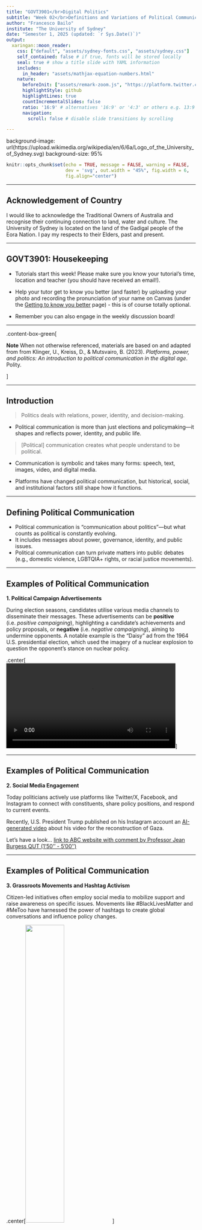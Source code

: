 ```yaml
---
title: "GOVT3901</br>Digital Politics"
subtitle: "Week 02</br>Definitions and Variations of Political Communication"
author: "Francesco Bailo"
institute: "The University of Sydney"
date: "Semester 1, 2025 (updated: `r Sys.Date()`)"
output:
  xaringan::moon_reader:
    css: ["default", "assets/sydney-fonts.css", "assets/sydney.css"]
    self_contained: false # if true, fonts will be stored locally
    seal: true # show a title slide with YAML information
    includes:
      in_header: "assets/mathjax-equation-numbers.html"
    nature:
      beforeInit: ["assets/remark-zoom.js", "https://platform.twitter.com/widgets.js"]
      highlightStyle: github
      highlightLines: true
      countIncrementalSlides: false
      ratio: '16:9' # alternatives '16:9' or '4:3' or others e.g. 13:9
      navigation:
        scroll: false # disable slide transitions by scrolling

---
```


background-image: url(https://upload.wikimedia.org/wikipedia/en/6/6a/Logo_of_the_University_of_Sydney.svg)
background-size: 95%

```r

knitr::opts_chunk$set(echo = TRUE, message = FALSE, warning = FALSE, 
                      dev = 'svg', out.width = "45%", fig.width = 6,
                      fig.align="center")

```

---

## Acknowledgement of Country

I would like to acknowledge the Traditional Owners of Australia and  recognise their continuing connection to land, water and culture. The  University of Sydney is located on the land of the Gadigal people  of the Eora Nation. I pay my respects to their Elders, past and present.

---

## GOVT3901: Housekeeping

- Tutorials start this week! Please make sure you know your tutorial's time, location and teacher (you should have received an email!).

- Help your tutor get to know you better (and faster) by uploading your photo and recording the pronunciation of your name on Canvas (under the [Getting to know you better](https://canvas.sydney.edu.au/courses/64068/pages/getting-to-know-you-better?module_item_id=2637709) page) - this is of course totally optional.

- Remember you can also engage in the weekly discussion board!

---

.content-box-green[

**Note** When not otherwise referenced, materials are based on and adapted from from Klinger, U., Kreiss, D., & Mutsvairo, B. (2023). *Platforms, power, and politics: An introduction to political communication in the digital age*. Polity.

]

---

## **Introduction**

> Politics deals with relations, power, identity, and decision-making.

- Political communication is more than just elections and policymaking—it shapes and reflects power, identity, and public life.

> [Political] communication creates what people understand to be political.

- Communication is symbolic and takes many forms: speech, text, images, video, and digital media.

- Platforms have changed political communication, but historical, social, and institutional factors still shape how it functions.

---

## **Defining Political Communication**

- Political communication is "communication about politics"—but what counts as political is constantly evolving.
- It includes messages about power, governance, identity, and public issues.
- Political communication can turn private matters into public debates (e.g., domestic violence, LGBTQIA+ rights, or racial justice movements).

---

## Examples of Political Communication

**1. Political Campaign Advertisements**

During election seasons, candidates utilise various media channels to disseminate their messages. These advertisements can be **positive** (i.e. *positive campaigning*), highlighting a candidate's achievements and policy proposals, or **negative** (i.e. *negative campaigning*), aiming to undermine opponents. A notable example is the "Daisy" ad from the 1964 U.S. presidential election, which used the imagery of a nuclear explosion to question the opponent's stance on nuclear policy.

.center[
<video controls width="450">
        <source
            src="https://upload.wikimedia.org/wikipedia/commons/transcoded/5/5f/Daisy_%281964%29.webm/Daisy_%281964%29.webm.720p.vp9.webm"
            type="video/webm">
        Your browser does not support the video tag.
    </video>
]

---

## Examples of Political Communication

**2. Social Media Engagement**

Today politicians actively use platforms like Twitter/X, Facebook, and Instagram to connect with constituents, share policy positions, and respond to current events. 

Recently, U.S. President Trump published on his Instagram account an [AI-generated video ](https://www.instagram.com/reel/DGhfpgHsOg6/?utm_source=ig_web_copy_link) about his video for the reconstruction of Gaza.

Let's have a look... [link to ABC website with comment by Professor Jean Burgess QUT (1'50'' - 5'00'')](https://www.abc.net.au/news/2025-02-27/donald-trump-shares-ai-generated-video-of-his-gaza-plan-/104988430)

---

## Examples of Political Communication

**3. Grassroots Movements and Hashtag Activism**

Citizen-led initiatives often employ social media to mobilize support and raise awareness on specific issues. Movements like #BlackLivesMatter and #MeToo have harnessed the power of hashtags to create global conversations and influence policy changes.

.center[<img src = 'https://upload.wikimedia.org/wikipedia/commons/thumb/2/25/Brisbane_Anti-Racism_Protest_-_6_June_2020_-_AndrewMercer_-_DSC05261.jpg/800px-Brisbane_Anti-Racism_Protest_-_6_June_2020_-_AndrewMercer_-_DSC05261.jpg' width = '45%'></img> ]

.footnote[*Anti-Racism Protest in Brisbane, Queensland, Australia. 6 June 2020. This protest was in support of Black Lives Matter and associated protests in the United States following the killing of George Floyd - but also highlighted parallel issues within Australia such as the deaths of Australia's aboriginal people while in police custody. Credit: Andrew Mercer via Wikipedia*]

---

## Examples of Political Communication

**4. Political Satire and Entertainment**

Television shows such as "Saturday Night Live" use satire to comment on political events and figures, shaping public perception through humour. These portrayals can influence how politicians are viewed by the public, blending entertainment with political commentary.

**5. Political Memes**

In the digital age, **memes** have become a popular medium for political expression, allowing individuals to quickly disseminate opinions and critiques. For example, during various election cycles, memes have been used both to support candidates and to satirize opponents, influencing public discourse in a humorous yet impactful manner.

.center[<img src = 'https://upload.wikimedia.org/wikipedia/commons/7/73/Retweet_font_awesome.svg' width = '20%'></img>]

---

## Examples of Political Communication

**6. Lobbying and Advocacy Campaigns**

Organisations and interest groups engage in lobbying efforts to influence legislation and public policy. This can involve direct communication with lawmakers, public campaigns, or mobilizing supporters to contact their representatives.
Wikipedia

**7. Political Debates**

Televised debates provide a platform for candidates to present their policies and challenge opponents, offering voters insight into their positions and personalities. These events are pivotal in shaping voter opinions and can significantly impact the trajectory of a campaign.

---

## **Key Actors in Political Communication**
- Political communication is produced by a variety of actors:
  - **Political elites** (elected officials, parties, candidates) and **political entrepreneurs**
  - **Journalists** and media organizations
  - **Advocacy groups** and **movements**
  - **Citizens**, influencers, and everyday social media users
  - **Algorithms**, bots, and **platforms** themselves
  

---

## Let's talk about platoforms as political actors. How do they shape political communication?

Platforms control three criticial (and relatively new) **forms of communication power**.

.content-box-red[

**Platforms** shape political discourse through 

1. **instrumentarian power** (Zuboff, 2018), 
2. **curation power** (Gillespie, 2018), and 
3. **system administration power** (Bratton, 2016). 

]

.footnote[Zuboff, S. (2018). *The age of surveillance capitalism: The fight for a human future at the new frontier of power.* PublicAffairs. Gillespie, T. (2018). *Custodians of the internet: Platforms, content moderation, and the hidden decisions that shape social media*. Yale University Press. Bratton, B. H. (2016). The Stack: On software and sovereignty. MIT Press.
]

---

## Platform's communication powers


| **Forms of Power**            | **Definition**                                                                 | **Example in Political Communication**                                    |
|-----------------------------|----------------------------------------------------------------------------|---------------------------------------------------------------------------|
| **Instrumentarian Power** (Zuboff, 2018) | The ability of platforms to observe, interpret, and modify user behavior through data collection and predictive analytics. | Social media platforms use vast data analytics to target political ads, influence voter behavior, and shape political discourse through algorithmic predictions. |
| **Curation Power** (Gillespie, 2018) | The ability to filter, rank, and prioritize content through platform algorithms and moderation policies, thereby structuring what users see and engage with. | Platforms promote certain political messages or suppress others by adjusting newsfeed algorithms, shadow banning, or fact-checking content. |
| **System Administration Power** (Bratton, 2016) | The sovereign control platforms have over their infrastructure, including the ability to permit or deny access, regulate terms of service, and shape the technical standards for participation. | Twitter banning a political leader, Facebook altering API access for political campaign data, or governments negotiating content takedown policies with platforms. |

---

## **How Political Communication Varies Across Contexts**
- **Media systems**: Some countries have strong public broadcasters (BBC, ABC), while others rely heavily on commercial media.
- **Political structures**: Presidential vs. parliamentary systems shape how communication flows.
- **Regulation & press freedom**: Some states allow free press, while others censor and control media.
- **Cultural & historical influences**: Different societies prioritize different political issues and communication styles.

.content-box-yellow[

### What is an audience?

A group of people who are immersed in a common experience through the same medium. 

- A traditional understanding of audience: large, homogenous collection of passive recipients of a message.

- A more recent understanding of audience: active, co-creating and reshaping meaning.

] 

---

## **Mass Media vs. Digital Platforms**

### **1. Communication Flow & Gatekeeping**
- **Mass Media:** One-to-many model, controlled by journalists and editors.
- **Digital Platforms:** Many-to-many model, user-generated content dominates.

### **2. Information Control & Distribution**
- **Mass Media:** Curated news with editorial oversight.
- **Digital Platforms:** Algorithm-driven content, prioritising engagement.

### **3. Political Communication Strategies**
- **Mass Media:** Press releases, interviews, TV ads, structured messaging.
- **Digital Platforms:** Micro-targeting, live interactions, meme-driven campaigns.

---

## **Mass Media vs. Digital Platforms**

### **4. Audience Engagement & Participation**
- **Mass Media:** Limited participation (e.g., letters to the editor, call-ins).
- **Digital Platforms:** Interactive (likes, shares, comments, hashtag movements).

### **5. Regulation & Political Influence**
- **Mass Media:** Heavily regulated to ensure fairness in coverage.
- **Digital Platforms:** Loosely regulated, concerns over quality of information.

### **6. Speed & Political Impact**
- **Mass Media:** Structured news cycles, slower crisis response.
- **Digital Platforms:** Instantaneous, viral news spreads rapidly.

---

## Political Communication across different contexts

- **United States**: Presidential system, strong commercial media, highly polarized social media debates.

- **Switzerland**: Consensus-driven politics, coalition governments, and lower emphasis on media-driven electioneering.

- **China**: State-controlled media, censorship, but also sophisticated online activism using coded language.

---

## How does Chinese Government use social media?

.center[<img src = '../img/lu-pan-2021.png' width = "50%"></img>]

.footnote[Lu, Y., & Pan, J. (2021). Capturing Clicks: How the Chinese Government Uses Clickbait to Compete for Visibility. *Political Communication*, 38(1–2), 23–54. https://doi.org/10.1080/10584609.2020.1765914
]

---

- **Study by Lu & Pan (2021)** explores how the Chinese government uses clickbait strategies to increase propaganda visibility on **WeChat Official Accounts**.
- **Clickbait Techniques**: Sensational headlines, hyperbolic words, ellipsis, question marks, and listicles.
- **Key Findings**:
  - Clickbait is used **as frequently as in commercial and celebrity accounts**.
  - Clickbait **boosts engagement and ranking** without using disinformation.
  - The strategy adapts **authoritarian propaganda to digital competition for attention**.
- **Implications**:
  - Demonstrates how **governments use platform affordances for political communication**.
  - Highlights how **quantification pressures shape propaganda strategies**.
  - Expands understanding of **digital authoritarianism beyond censorship and disinformation**.
  
.footnote[Lu, Y., & Pan, J. (2021). Capturing Clicks: How the Chinese Government Uses Clickbait to Compete for Visibility. *Political Communication*, 38(1–2), 23–54. https://doi.org/10.1080/10584609.2020.1765914
]

---

## Media and the Public Sphere in Political Communication

- The **public sphere** (Habermas, 1962) is where citizens engage in political discourse and shape public opinion.
- Niklas Luhmann (2000) emphasized that our knowledge of society is mediated—citizens rarely experience politics directly.
- Historically, mass media structured the public sphere, determining what issues gained visibility and legitimacy.

**Key Insights:**
- Traditional media (newspapers, radio, TV) acted as **gatekeepers** to the public sphere.
- Digital platforms have altered access, expanding participation but also fragmenting discourse.
- The public sphere is now shaped by competing forces: journalism, platforms, and algorithmic curation.

.footnote[Habermas, J. (1989 [1962]). *The structural transformation of the public sphere: An inquiry into a category of bourgeois society*. MIT Press. Luhmann, N. (2000). *The Reality of the Mass Media*. Stanford University Press.]

---

## From Mass Media to Platformized Public Spheres

- The transition from centralized mass media to **networked public spheres** (Benkler, 2006) has restructured political communication.
- While mass media once provided a **shared informational space**, platforms now create **many fragmented and algorithmically driven spheres**.
- This shift has both **democratized political participation** and intensified **echo chambers and polarization**.

**Key Transformations:**
- Legacy media operated through **editorial curation**; platforms rely on **algorithmic amplification**.
- The public sphere is now shaped by **attention economies**, where engagement-driven content dominates.
- Political actors and movements **navigate multiple publics**, strategically using platforms for mobilization.

---

## The Public Sphere, Platforms, and Political Power

- Platforms mediate the **new public sphere**, influencing political discourse through algorithmic visibility.
- Political actors now **perform for engagement**, aligning with **platform logics** rather than deliberative democracy.
- The fragmentation of the public sphere raises concerns about **misinformation, political polarization, and declining trust in institutions**.

**Key Debates:**
- Do platforms enhance deliberation, or do they erode the **quality of public discourse**?
- How does the shift from **journalistic gatekeeping to algorithmic curation** affect democratic participation?
- What regulatory or governance mechanisms could sustain a **healthy public sphere** in the digital age?


---

## In-class task!

.center[.content-box-green[

In-class tasks during lectures are not assessed but participation is timestamped and recorded.

]]

.center[<img src = '../img/week-02-qr-inclass-task.png' width = '25%'> 

or try https://sres.sydney.edu.au/go/67c4e80693e32379e7adb7b2]


---

## **Understanding the Model: Platforms and Political Communication**

.pull-left[
.center[<img src = '../img/ch2.1.png' width = '100%'></img>]
]

.pull-right[

- **Platforms + Media at the Core**: Platforms shape political discourse by structuring content, technology, and governance.
- **Platforms Are Not Neutral**: Algorithms, policies, and affordances influence what political content is visible and how it circulates.
- **Political Communication as a System**: Political discourse occurs within media ecosystems influenced by power structures, regulations, and institutions.

]

.footnote[Klinger, U., Kreiss, D., & Mutsvairo, B. (2023). *Chapter 2 Definitions and Variations of Political Communication*. In Platforms, power, and politics: An introduction to political communication in the digital age. Polity.]

---

.pull-left[
.center[<img src = '../img/ch2.1.png' width = '100%'></img>]
]

.pull-right[

- **Power Flows in Both Directions**: Media and platforms are shaped by history, society, culture, and economy—and they also shape these forces.
- **Different Political & Media Systems**: Regulation, press freedom, and economic contexts define how platforms operate globally.
- **Example - Germany**: Strict platform governance and hate speech laws shaped by historical experiences (e.g., bans on Holocaust denial).
- **Key Takeaway**: Political communication is embedded in broader social systems—platforms mediate but do not determine its outcomes.

]

---
class: center, middle
# Attendance

## Get your phone out!


---
class: inverse, center, middle

# Any Quick Question?

---
class: center, middle

# See you next week!



